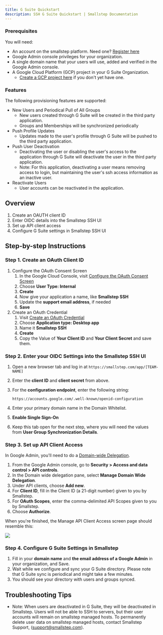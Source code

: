 ```yaml
---
title: G Suite Quickstart
description: SSH G Suite Quickstart | Smallstep Documentation
---
```


### Prerequisites

You will need:

* An account on the smallstep platform. Need one? [Register here](https://smallstep.com/signup?product=ssh)
* Google Admin console privileges for your organization.
* A single domain name that your users will use, added and verified in the Google Admin console.
* A Google Cloud Platform (GCP) project in your G Suite Organization.
  * [Create a GCP project here](https://console.cloud.google.com/projectcreate) if you don't yet have one.

### Features

The following provisioning features are supported:

* New Users and Periodical Pull of All Groups
  * New users created through G Suite will be created in the third party application.
  * Groups and Memberships will be synchronized periodically
* Push Profile Updates
  * Updates made to the user's profile through G Suite will be pushed to the third party application.
* Push User Deactivation
  * Deactivating the user or disabling the user's access to the application through G Suite will deactivate the user in the third party application.
  * Note: For this application, deactivating a user means removing access to login, but maintaining the user's ssh access information as an inactive user.
* Reactivate Users
  * User accounts can be reactivated in the application.

## Overview
1. Create an OAUTH client ID
2. Enter OIDC details into the Smallstep SSH UI
3. Set up API client access
4. Configure G Suite settings in Smallstep SSH UI

## Step-by-step Instructions

### Step 1. Create an OAuth Client ID

1. Configure the OAuth Consent Screen
   1. In the Google Cloud Console, visit [Configure the OAuth Consent Screen](https://console.cloud.google.com/apis/credentials/consent)
   2. Choose **User Type: Internal**
   3. **Create**
   4. Now give your application a name, like **Smallstep SSH**
   5. Update the **support email address**, if needed
   6. **Save**
2. Create an OAuth Credential
   1. Visit [Create an OAuth Credential](https://console.cloud.google.com/apis/credentials/oauthclient)
   2. Choose **Application type: Desktop app**
   3. Name it **Smallstep SSH**
   4. **Create**
   5. Copy the Value of **Your Client ID** and **Your Client Secret** and save them.

### Step 2. Enter your OIDC Settings into the Smallstep SSH UI

1. Open a new browser tab and log in at `https://smallstep.com/app/[TEAM-NAME]`
2. Enter the **client ID** and **client secret** from above.
3. For the **configuration endpoint**, enter the following string:

   ```
   https://accounts.google.com/.well-known/openid-configuration
   ```

4. Enter your primary domain name in the Domain Whitelist.
5. **Enable Single Sign-On**
6. Keep this tab open for the next step, where you will need the values from **User Group Synchronization Details**.

### Step 3. Set up API Client Access

In Google Admin, you'll need to do a [Domain-wide Delegation](https://support.google.com/a/answer/162106).

1. From the Google Admin console, go to **Security > Access and data control > API controls**.
2. In the Domain wide delegation pane, select **Manage Domain Wide Delegation**.
3. Under API clients, choose **Add new**.
4. For **Client ID**, fill in the Client ID (a 21-digit number) given to you by Smallstep.
5. For **OAuth Scopes**, enter the comma-delimited API Scopes given to you by Smallstep.
6. Choose **Authorize**.

When you're finished, the Manage API Client Access screen page should resemble this:

![](/graphics/quickstart/g-suite-api-clients.png)

### Step 4. Configure G Suite Settings in Smallstep

1. Fill in your **domain name** and **the email address of a Google Admin** in your organization, and Save.
2. Wait while we configure and sync your G Suite directory. Please note that G Suite sync is periodical and might take a few minutes.
3. You should see your directory with users and groups synced.

## Troubleshooting Tips

* Note: When users are deactivated in G Suite, they will be deactivated in Smallstep. Users will not be able to SSH to servers, but their user accounts will remain on smallstep managed hosts. To permanently delete user data on smallstep managed hosts, contact Smallstep Support, ([support@smallstep.com](mailto:support@smallstep.com)).
